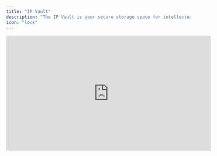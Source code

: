 ```yaml
---
title: "IP Vault"
description: "The IP Vault is your secure storage space for intellectual property and important files. It enables you to upload, manage, and retrieve documents that enhance your digital twin's knowledge base and response capabilities."
icon: "lock"
---
```


<iframe width="560" height="315" src="https://www.youtube.com/embed/5Po99xJoe8Y?si=8E94vkrQ7KfvOyDi" title="YouTube video player" frameborder="0" allow="accelerometer; autoplay; clipboard-write; encrypted-media; gyroscope; picture-in-picture; web-share" referrerpolicy="strict-origin-when-cross-origin" allowfullscreen />

## RAG (Retrieval Augmented Generation)

Retrieval Augmented Generation is a core functionality that allows your digital twin to search through your uploaded documents and incorporate relevant content into conversations. This technology ensures your digital twin can reference trusted materials you control, providing more accurate and contextual responses.

RAG activates automatically when you:

- Upload files to your private IP Vault
- Select specific files to include in conversations
- Ask questions that relate to your uploaded content

## File Processing Workflow

Understanding how your files are processed helps you optimize the relevance and accuracy of your digital twin's responses.

<Steps>
  <Step title="Document Chunking and Vector Embedding">
    When you upload a file, the system breaks it into manageable sections and converts each section into a vector embedding - a numerical representation that captures the semantic meaning of the content.

    <img
      src="/images/rag-example.webp"
      alt="Rag Example Web"
      title="Rag Example Web"
      style={{ width:"66%" }}
    />
  </Step>
  <Step title="Question Analysis">
    Your questions are also converted into vector embeddings using the same process. This creates a common format that allows the system to compare your question against all uploaded content sections effectively.
  </Step>
  <Step title="Relevance Matching">
    The system uses the Euclidean k-NN (k-nearest neighbors) algorithm to compare your question's embedding with file section embeddings. Content sections are ranked by relevance score, indicating how closely they match your question's intent and context.
  </Step>
  <Step title="Threshold Configuration">
    You can adjust the relevance threshold to control which content sections are included in responses:

    - **Higher threshold**: Stricter selection criteria, only highly relevant content
    - **Lower threshold**: More inclusive selection, potentially less relevant but broader content coverage
  </Step>
</Steps>

## Understanding the k-NN Vector Score

The k-NN Vector Score percentage indicates how closely a file section matches your question:

- **90-100%**: Highly relevant, directly addresses your question
- **70-89%**: Moderately relevant, contains related information
- **50-69%**: Somewhat relevant, may provide useful context
- **Below 50%**: Low relevance, may not be directly useful

<Note>
  **Administrator Control**: You can disable file uploads for users while retaining upload capabilities as an administrator. This allows you to maintain control over the knowledge base while preventing unauthorized content additions.
</Note>